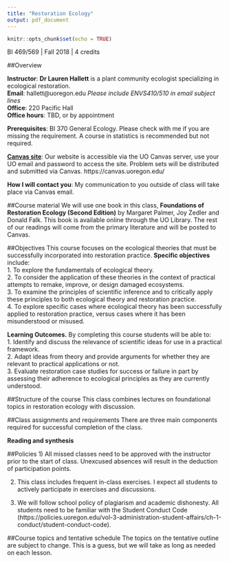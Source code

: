 ```yaml
---
title: "Restoration Ecology"
output: pdf_document
---
```


```r
knitr::opts_chunk$set(echo = TRUE)
```

BI 469/569 | Fall 2018 | 4 credits

##Overview


**Instructor**: **Dr Lauren Hallett** is a plant community ecologist specializing in ecological restoration.  
**Email**: hallett@uoregon.edu *Please include ENVS410/510 in email subject lines*  
**Office**: 220 Pacific Hall  
**Office hours**: TBD, or by appointment  

**Prerequisites**: BI 370 General Ecology. Please check with me if you are missing the requirement. A course in statistics is recommended but not required.

[**Canvas site**](https://canvas.uoregon.edu/courses/103526): Our website is accessible via the UO Canvas server, use your UO email and password to access the site. Problem sets will be distributed and submitted via Canvas. https://canvas.uoregon.edu/

**How I will contact you**: My communication to you outside of class will take place via Canvas email. 

##Course material
We will use one book in this class, **Foundations of Restoration Ecology (Second Edition)** by Margaret Palmer, Joy Zedler and Donald Falk. This book is available online through the UO Library. The rest of our readings will come from the primary literature and will be posted to Canvas.

##Objectives
This course focuses on the ecological theories that must be successfully incorporated into restoration practice. **Specific objectives** include:  
1. To explore the fundamentals of ecological theory.  
2. To consider the application of these theories in the context of practical attempts to remake, improve, or design damaged ecosystems.  
3. To examine the principles of scientific inference and to critically apply these principles to both ecological theory and restoration practice.  
4. To explore specific cases where ecological theory has been successfully applied to restoration practice, versus cases where it has been misunderstood or misused.

**Learning Outcomes.** By completing this course students will be able to:  
1. Identify and discuss the relevance of scientific ideas for use in a practical
framework.  
2. Adapt ideas from theory and provide arguments for whether they are relevant to practical applications or not.  
3. Evaluate restoration case studies for success or failure in part by assessing their adherence to ecological principles as they are currently understood.  


##Structure of the course
This class combines lectures on foundational topics in restoration ecology with discussion.

##Class assignments and requirements
There are three main components required for successful completion of the class.

**Reading and synthesis** 

##Policies
1) All missed classes need to be approved with the instructor prior to the start of class. Unexcused absences will result in the deduction of participation points. 

2) This class includes frequent in-class exercises. I expect all students to actively participate in exercises and discussions. 

3) We will follow school policy of plagiarism and academic dishonesty. All students need to be familiar with the Student Conduct Code (https://policies.uoregon.edu/vol-3-administration-student-affairs/ch-1-conduct/student-conduct-code).

##Course topics and tentative schedule
The topics on the tentative outline are subject to change. This is a guess, but we will take as long as needed on each lesson.